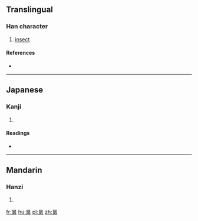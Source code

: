 ==Translingual==

===Han character===
{{Han char|rn=72|rad=日|as=07|sn=11|four=6022<sub>7</sub>|canj=日金弓竹 (ACNH)|ids=⿱[[日]][[弟]]}}

# [[insect]]

====References====
* {{Han ref|kx=0495.390|dkj=13944|dj=0862.020|hdz=21514.070|uh=665C|ud=26204|bh=D5AD|bd=54701}}

----

==Japanese==

===Kanji===
{{ja-kanji|grade=|rs=日07}}

# {{defn|lang=ja|sort=日07}}

====Readings====
* {{ja-readings|on=[[こん]] (kon), [[あに]] (ani)|kun=}}

----

==Mandarin==

===Hanzi===
{{cmn-hanzi|pin=[[kūn]] ([[kun1]])|wg=k'un<sup>1</sup>}}

# {{defn|lang=cmn|sort=日07}}

[[fr:晜]]
[[hu:晜]]
[[pl:晜]]
[[zh:晜]]